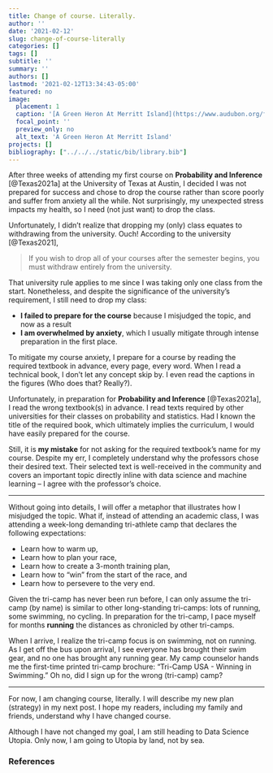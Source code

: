 ```yaml
---
title: Change of course. Literally.
author: ''
date: '2021-02-12'
slug: change-of-course-literally
categories: []
tags: []
subtitle: ''
summary: ''
authors: []
lastmod: '2021-02-12T13:34:43-05:00'
featured: no
image:
  placement: 1
  caption: '[A Green Heron At Merritt Island](https://www.audubon.org/field-guide/bird/green-heron) by C Railey is licensed under [CC BY 4.0](https://creativecommons.org/licenses/by/4.0/)'
  focal_point: ''
  preview_only: no
  alt_text: 'A Green Heron At Merritt Island'
projects: []
bibliography: ["../../../static/bib/library.bib"]
---
```

After three weeks of attending my first course on **Probability and Inference** [@Texas2021a] at the University of Texas at Austin, I decided I was not prepared for success and chose to drop the course rather than score poorly and suffer from anxiety all the while. Not surprisingly, my unexpected stress impacts my health, so I need (not just want) to drop the class.

Unfortunately, I didn't realize that dropping my (only) class equates to withdrawing from the university. Ouch! According to the university [@Texas2021],  

> If you wish to drop all of your courses after the semester begins, you must withdraw entirely from the university. 

That university rule applies to me since I was taking only one class from the start. Nonetheless, and despite the significance of the university's requirement, I still need to drop my class:

- **I failed to prepare for the course** because I misjudged the topic, and now as a result
- **I am overwhelmed by anxiety**, which I usually mitigate through intense preparation in the first place.  

To mitigate my course anxiety, I prepare for a course by reading the required textbook in advance, every page, every word. When I read a technical book, I don't let any concept skip by. I even read the captions in the figures (Who does that? Really?).

Unfortunately, in preparation for **Probability and Inference** [@Texas2021a], I read the wrong textbook(s) in advance. I read texts required by other universities for their classes on probability and statistics. Had I known the title of the required book, which ultimately implies the curriculum, I would have easily prepared for the course. 

Still, it is **my mistake** for not asking for the required textbook's name for my course. Despite my err, I completely understand why the professors chose their desired text. Their selected text is well-received in the community and covers an important topic directly inline with data science and machine learning -- I agree with the professor's choice.

----

Without going into details, I will offer a metaphor that illustrates how I misjudged the topic. What if, instead of attending an academic class, I was attending a week-long demanding tri-athlete camp that declares the following expectations:

- Learn how to warm up,
- Learn how to plan your race,
- Learn how to create a 3-month training plan,
- Learn how to "win" from the start of the race, and
- Learn how to persevere to the very end.

Given the tri-camp has never been run before, I can only assume the tri-camp (by name) is similar to other long-standing tri-camps: lots of running, some swimming, no cycling. In preparation for the tri-camp, I pace myself for months **running** the distances as chronicled by other tri-camps.

When I arrive, I realize the tri-camp focus is on swimming, not on running.  As I get off the bus upon arrival, I see everyone has brought their swim gear, and no one has brought any running gear. My camp counselor hands me the first-time printed tri-camp brochure: "Tri-Camp USA - Winning in Swimming." Oh no, did I sign up for the wrong (tri-camp) camp?

----

For now, I am changing course, literally. I will describe my new plan (strategy) in my next post. I hope my readers, including my family and friends, understand why I have changed course.

Although I have not changed my goal, I am still heading to Data Science Utopia. Only now, I am going to Utopia by land, not by sea.

### References
